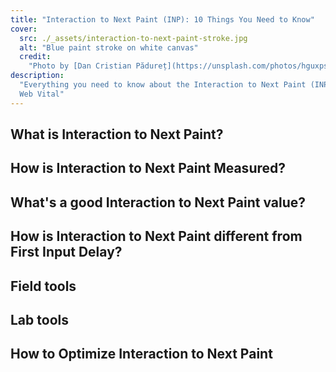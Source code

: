 ```yaml
---
title: "Interaction to Next Paint (INP): 10 Things You Need to Know"
cover:
  src: ./_assets/interaction-to-next-paint-stroke.jpg
  alt: "Blue paint stroke on white canvas"
  credit:
    "Photo by [Dan Cristian Pădureț](https://unsplash.com/photos/hguxpsaUpBk)"
description:
  "Everything you need to know about the Interaction to Next Paint (INP) Core
  Web Vital"
---
```


## What is Interaction to Next Paint?

## How is Interaction to Next Paint Measured?

## What's a good Interaction to Next Paint value?

## How is Interaction to Next Paint different from First Input Delay?

## Field tools

## Lab tools

## How to Optimize Interaction to Next Paint
